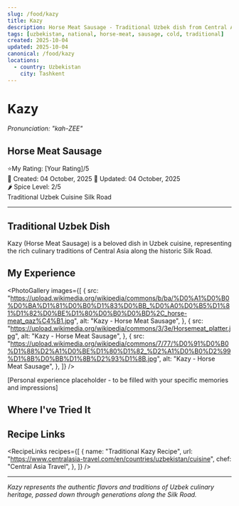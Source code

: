 ```yaml
---
slug: /food/kazy
title: Kazy
description: Horse Meat Sausage - Traditional Uzbek dish from Central Asia
tags: [uzbekistan, national, horse-meat, sausage, cold, traditional]
created: 2025-10-04
updated: 2025-10-04
canonical: /food/kazy
locations:
  - country: Uzbekistan
    city: Tashkent
---
```



# Kazy

_Pronunciation: "kah-ZEE"_

## Horse Meat Sausage

<div className="food-rating">
  <span className="star">⭐</span>My Rating: [Your Rating]/5
</div>

<div className="food-metadata">
  <span className="food-date">📅 Created: 04 October, 2025</span>
  <span className="food-date">🔄 Updated: 04 October, 2025</span>
</div>

<div className="spice-level">🌶️ Spice Level: 2/5</div>

<div className="food-tags">
  <span className="food-tag">Traditional</span>
  <span className="food-tag">Uzbek Cuisine</span>
  <span className="food-tag">Silk Road</span>
</div>

---

## Traditional Uzbek Dish

Kazy (Horse Meat Sausage) is a beloved dish in Uzbek cuisine, representing the rich culinary traditions of Central Asia along the historic Silk Road.

## My Experience

<PhotoGallery
  images={[
    {
      src: "https://upload.wikimedia.org/wikipedia/commons/b/ba/%D0%A1%D0%B0%D0%BA%D1%81%D0%B0%D1%83%D0%BB_%D0%A0%D0%B5%D1%81%D1%82%D0%BE%D1%80%D0%B0%D0%BD%2C_horse-meat_qaz%C4%B1.jpg",
      alt: "Kazy - Horse Meat Sausage",
    },
    {
      src: "https://upload.wikimedia.org/wikipedia/commons/3/3e/Horsemeat_platter.jpg",
      alt: "Kazy - Horse Meat Sausage",
    },
    {
      src: "https://upload.wikimedia.org/wikipedia/commons/7/77/%D0%91%D0%B0%D1%88%D2%A1%D0%BE%D1%80%D1%82_%D2%A1%D0%B0%D2%99%D1%8B%D0%BB%D1%8B%D2%93%D1%8B.jpg",
      alt: "Kazy - Horse Meat Sausage",
    },
  ]}
/>

[Personal experience placeholder - to be filled with your specific memories and impressions]

## Where I've Tried It

<MapEmbed
  location="Tashkent, Uzbekistan"
  description="Traditional preparation across Uzbekistan"
/>

## Recipe Links

<RecipeLinks
  recipes={[
    {
      name: "Traditional Kazy Recipe",
      url: "https://www.centralasia-travel.com/en/countries/uzbekistan/cuisine",
      chef: "Central Asia Travel",
    },
  ]}
/>

---

_Kazy represents the authentic flavors and traditions of Uzbek culinary heritage, passed down through generations along the Silk Road._
